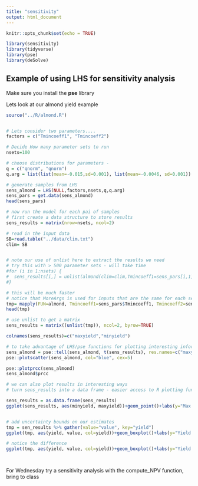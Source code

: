```yaml
---
title: "sensitivity"
output: html_document
---
```


```r
knitr::opts_chunk$set(echo = TRUE)

library(sensitivity)
library(tidyverse)
library(pse)
library(deSolve)
```

## Example of using LHS for sensitivity analysis

Make sure you install the **pse** library


Lets look at our almond yield example

```r

source("../R/almond.R")


# Lets consider two parameters....
factors = c("Tmincoeff1", "Tmincoeff2")

# Decide How many parameter sets to run
nsets=100

# choose distributions for parameters - 
q = c("qnorm", "qnorm")
q.arg = list(list(mean=-0.015,sd=0.001), list(mean=-0.0046, sd=0.001))

# generate samples from LHS
sens_almond = LHS(NULL,factors,nsets,q,q.arg)
sens_pars = get.data(sens_almond)
head(sens_pars)

# now run the model for each pai of samples
# first create a data structure to store results
sens_results = matrix(nrow=nsets, ncol=2)

# read in the input data
SB=read.table("../data/clim.txt")
clim= SB


# note our use of unlist here to extract the results we need
# try this with > 500 parameter sets - will take time
#for (i in 1:nsets) {
#  sens_results[i,] = unlist(almond(clim=clim,Tmincoeff1=sens_pars[i,1], Tmincoeff2=sens_pars[i,2]))
#}

# this will be much faster
# notice that MoreArgs is used for inputs that are the same for each set
tmp= mapply(FUN=almond, Tmincoeff1=sens_pars$Tmincoeff1, Tmincoeff2=sens_pars$Tmincoeff2, MoreArgs=list(clim=clim))
head(tmp)

# use unlist to get a matrix
sens_results = matrix((unlist(tmp)), ncol=2, byrow=TRUE)

colnames(sens_results)=c("maxyield","minyield")

# to take advantage of LHS/pse functions for plotting interesting information we can send results back
sens_almond = pse::tell(sens_almond, t(sens_results), res.names=c("maxyield","minyield"))
pse::plotscatter(sens_almond, col="blue", cex=5)

pse::plotprcc(sens_almond)
sens_almond$prcc

# we can also plot results in interesting ways
# turn sens_results into a data frame - easier access to R plotting functions

sens_results = as.data.frame(sens_results)
ggplot(sens_results, aes(minyield, maxyield))+geom_point()+labs(y="Max Yield (as anomoly)", "Min Yield (as anomoly")


# add uncertainty bounds on our estimates
tmp = sen_results %>% gather(value="value", key="yield")
ggplot(tmp, aes(yield, value, col=yield))+geom_boxplot()+labs(y="Yield (as anomoly)")

# notice the difference
ggplot(tmp, aes(yield, value, col=yield))+geom_boxplot()+labs(y="Yield (as anomoly)")+facet_wrap(~yield, scales="free")




```

For Wednesday try a sensitivity analysis with the compute_NPV function, bring to class



